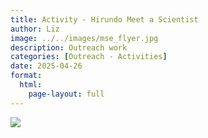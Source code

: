 ```yaml
---
title: Activity - Hirundo Meet a Scientist
author: Liz
image: ../../images/mse_flyer.jpg
description: Outreach work
categories: [Outreach - Activities]
date: 2025-04-26
format:
  html:
    page-layout: full
---
```


![](../../images/mse_flyer.jpg)